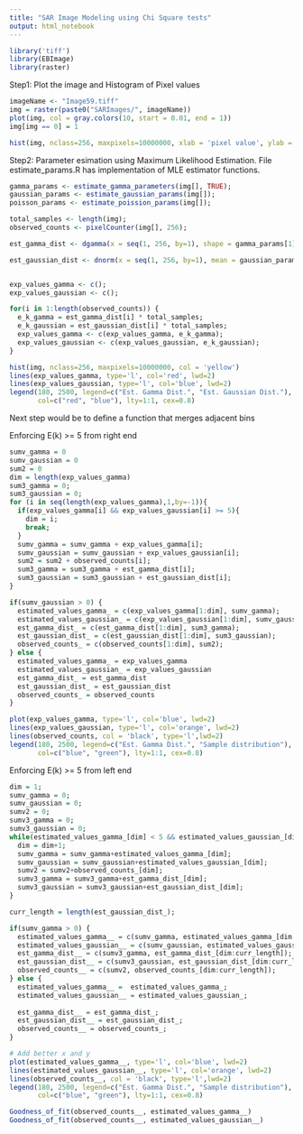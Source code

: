 ```yaml
---
title: "SAR Image Modeling using Chi Square tests"
output: html_notebook
---
```


```r
library('tiff')
library(EBImage)
library(raster)
```


Step1: Plot the image and Histogram of Pixel values
```r
imageName <- "Image59.tiff"
img = raster(paste0("SARImages/", imageName))
plot(img, col = gray.colors(10, start = 0.01, end = 1))
img[img == 0] = 1
```


```r
hist(img, nclass=256, maxpixels=10000000, xlab = 'pixel value', ylab = 'Count', main='Observed Frequency Distribution')

```

Step2: Parameter esimation using Maximum Likelihood Estimation. 
File estimate_params.R has implementation of MLE estimator functions.
```r
gamma_params <- estimate_gamma_parameters(img[], TRUE);
gaussian_params <- estimate_gaussian_params(img[]);
poisson_params <- estimate_poission_params(img[]);
```

```r

total_samples <- length(img);
observed_counts <- pixelCounter(img[], 256);

est_gamma_dist <- dgamma(x = seq(1, 256, by=1), shape = gamma_params[1], scale = gamma_params[2]);

est_gaussian_dist <- dnorm(x = seq(1, 256, by=1), mean = gaussian_params[1], sd = gaussian_params[2]);


exp_values_gamma <- c();
exp_values_gaussian <- c();

for(i in 1:length(observed_counts)) {
  e_k_gamma = est_gamma_dist[i] * total_samples;
  e_k_gaussian = est_gaussian_dist[i] * total_samples;
  exp_values_gamma <- c(exp_values_gamma, e_k_gamma);
  exp_values_gaussian <- c(exp_values_gaussian, e_k_gaussian);
}

hist(img, nclass=256, maxpixels=10000000, col = 'yellow')
lines(exp_values_gamma, type='l', col='red', lwd=2)
lines(exp_values_gaussian, type='l', col='blue', lwd=2)
legend(180, 2500, legend=c("Est. Gamma Dist.", "Est. Gaussian Dist."),
       col=c("red", "blue"), lty=1:1, cex=0.8)


```
Next step would be to define a function that merges adjacent bins


Enforcing E(k) >= 5 from right end
```r
sumv_gamma = 0
sumv_gaussian = 0
sum2 = 0
dim = length(exp_values_gamma)
sum3_gamma = 0;
sum3_gaussian = 0;
for (i in seq(length(exp_values_gamma),1,by=-1)){
  if(exp_values_gamma[i] && exp_values_gaussian[i] >= 5){
    dim = i;
    break;
  }
  sumv_gamma = sumv_gamma + exp_values_gamma[i]; 
  sumv_gaussian = sumv_gaussian + exp_values_gaussian[i];
  sum2 = sum2 + observed_counts[i]; 
  sum3_gamma = sum3_gamma + est_gamma_dist[i];
  sum3_gaussian = sum3_gaussian + est_gaussian_dist[i];
}

if(sumv_gaussian > 0) {
  estimated_values_gamma_ = c(exp_values_gamma[1:dim], sumv_gamma);
  estimated_values_gaussian_ = c(exp_values_gaussian[1:dim], sumv_gaussian);
  est_gamma_dist_ = c(est_gamma_dist[1:dim], sum3_gamma);
  est_gaussian_dist_ = c(est_gaussian_dist[1:dim], sum3_gaussian);
  observed_counts_ = c(observed_counts[1:dim], sum2);
} else {
  estimated_values_gamma_ = exp_values_gamma
  estimated_values_gaussian_ = exp_values_gaussian
  est_gamma_dist_ = est_gamma_dist
  est_gaussian_dist_ = est_gaussian_dist
  observed_counts_ = observed_counts
}
```

```r
plot(exp_values_gamma, type='l', col='blue', lwd=2)
lines(exp_values_gaussian, type='l', col='orange', lwd=2)
lines(observed_counts, col = 'black', type='l',lwd=2)
legend(180, 2500, legend=c("Est. Gamma Dist.", "Sample distribution"),
       col=c("blue", "green"), lty=1:1, cex=0.8)
```


Enforcing E(k) >= 5 from left end
```r
dim = 1;
sumv_gamma = 0;
sumv_gaussian = 0;
sumv2 = 0;
sumv3_gamma = 0;
sumv3_gaussian = 0;
while(estimated_values_gamma_[dim] < 5 && estimated_values_gaussian_[dim]) {
  dim = dim+1;
  sumv_gamma = sumv_gamma+estimated_values_gamma_[dim];
  sumv_gaussian = sumv_gaussian+estimated_values_gaussian_[dim];
  sumv2 = sumv2+observed_counts_[dim];
  sumv3_gamma = sumv3_gamma+est_gamma_dist_[dim];
  sumv3_gaussian = sumv3_gaussian+est_gaussian_dist_[dim];
}

curr_length = length(est_gaussian_dist_);

if(sumv_gamma > 0) {
  estimated_values_gamma__ = c(sumv_gamma, estimated_values_gamma_[dim:curr_length]);
  estimated_values_gaussian__ = c(sumv_gaussian, estimated_values_gaussian_[dim:curr_length]);
  est_gamma_dist__ = c(sumv3_gamma, est_gamma_dist_[dim:curr_length]);
  est_gaussian_dist__ = c(sumv3_gaussian, est_gaussian_dist_[dim:curr_length]);
  observed_counts__ = c(sumv2, observed_counts_[dim:curr_length]);
} else {
  estimated_values_gamma__ =  estimated_values_gamma_;
  estimated_values_gaussian__ = estimated_values_gaussian_;
  
  est_gamma_dist__ = est_gamma_dist_;
  est_gaussian_dist__ = est_gaussian_dist_;
  observed_counts__ = observed_counts_;
}

```




```r
# Add better x and y
plot(estimated_values_gamma__, type='l', col='blue', lwd=2)
lines(estimated_values_gaussian__, type='l', col='orange', lwd=2)
lines(observed_counts__, col = 'black', type='l',lwd=2)
legend(180, 2500, legend=c("Est. Gamma Dist.", "Sample distribution"),
       col=c("blue", "green"), lty=1:1, cex=0.8)
```


```r

Goodness_of_fit(observed_counts__, estimated_values_gamma__)
Goodness_of_fit(observed_counts__, estimated_values_gaussian__)
```


